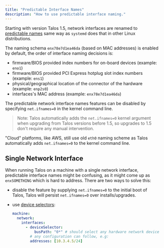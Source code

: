 ```yaml
---
title: "Predictable Interface Names"
description: "How to use predictable interface naming."
---
```


Starting with version Talos 1.5, network interfaces are renamed to [predictable names](https://www.freedesktop.org/wiki/Software/systemd/PredictableNetworkInterfaceNames/)
same way as `systemd` does that in other Linux distributions.

The naming schema `enx78e7d1ea46da` (based on MAC addresses) is enabled by default, the order of interface naming decisions is:

* firmware/BIOS provided index numbers for on-board devices (example: `eno1`)
* firmware/BIOS provided PCI Express hotplug slot index numbers (example: `ens1`)
* physical/geographical location of the connector of the hardware (example: `enp2s0`)
* interfaces's MAC address (example: `enx78e7d1ea46da`)

The predictable network interface names features can be disabled by specifying `net.ifnames=0` in the kernel command line.

>Note: Talos automatically adds the `net.ifnames=0` kernel argument when upgrading from Talos versions before 1.5, so upgrades to 1.5 don't require any manual intervention.

"Cloud" platforms, like AWS, still use old `eth0` naming scheme as Talos automatically adds `net.ifnames=0` to the kernel command line.

## Single Network Interface

When running Talos on a machine with a single network interface, predictable interface names might be confusing, as it might come up as `enxSOMETHING` which is hard to address.
There are two ways to solve this:

* disable the feature by supplying `net.ifnames=0` to the initial boot of Talos, Talos will persist `net.ifnames=0` over installs/upgrades.
* use [device selectors](./device-selector):

  ```yaml
  machine:
    network:
      interfaces:
        - deviceSelector:
            busPath: "0*" # should select any hardware network device, if you have just one, it will be selected
          # any configuration can follow, e.g:
          addresses: [10.3.4.5/24]
  ```
